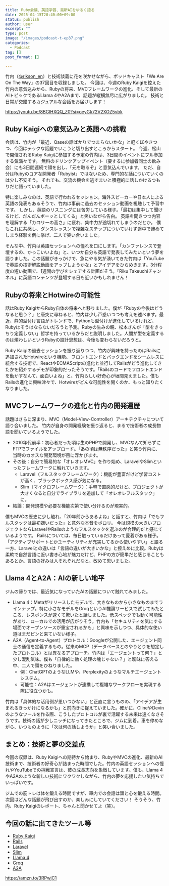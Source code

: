 ```yaml
---
title: Ruby会議、英語学習、最新AIをゆるく語る
date: 2025-04-15T20:40:00+09:00
status: publish
author: user
excerpt: ""
type: post
image: "/images/podcast-t-ep37.png"
categories:
  - Podcast
tag: []
post_format: []

---
```


竹内（[@rikson_en](https://x.com/rikson_en)）と技術談義に花を咲かせながら、ポッドキャスト「We Are On The Way」の37回目を収録しました。
今回は、今週のRuby Kaigiを控えた竹内の意気込みから、Rubyの将来、MVCフレームワークの進化、そして最新のAIトピックであるLlama 4やA2Aまで、話題が縦横無尽に広がりました。
技術と日常が交錯するカジュアルな会話をお届けします！

https://youtu.be/8BGlHXQQ_Z0?si=oeyGk72V2XOZ5vbk

## Ruby Kaigiへの意気込みと英語への挑戦

会話は、竹内が「最近、Qaseの話ばかりでつまらないかな」と軽くぼやきつつ、今回はテックな話題でいこうと切り出すところからスタート。
今週、松山で開催されるRuby Kaigiに参加する予定の竹内は、3日間のイベントにフル参加する気満々です。
無料のドリンクアップイベント（要するに参加者同士の飲み会）にも3日間連続で顔を出し、「元を取るぞ」と意気込んでいます。
ただ、自分はRubyのコアな開発者「Rubyist」ではないため、専門的な話についていくのは少し不安そう。
それでも、交流の機会を逃すまいと積極的に話しかけるつもりだと語っていました。

特に楽しみなのは、英語で行われるセッション。海外スピーカーや日本人による英語の発表もあるそうで、竹内は事前に過去のセッション動画を視聴して予習中です。
しかし、英語のリスニングには苦労している様子。「最初は集中して聞けるけど、だんだんボーッとしてくる」と笑いながら告白。
英語を聞きつつ内容を理解する「カロリーの高さ」に疲れ、集中力が途切れてしまうのだとか。
僕もこれに共感し、ダンスレッスンで複雑なステップについていけず途中で諦めてしまう経験を例に挙げ、二人で笑い合いました。

そんな中、竹内は英語セッションへの憧れを口にします。「カンファレンスで登壇するの、かっこいいよね」と、いつか自分も英語で発表してみたいという夢を語りました。この話題がきっかけで、急にやる気が湧いてきた竹内は「YouTubeで英語の技術解説動画をアップしようかな」とアイデアをひらめきます。3分程度の短い動画で、1週間の学びをシェアする計画だそう。「Riku Takeuchiチャンネル」に英語コンテンツが登場する日も近いかもしれません！

## Rubyの将来とHotwireの可能性

話はRuby KaigiからRuby自体の将来へと移りました。僕が「Rubyの今後はどうなると思う？」と唐突に尋ねると、竹内は少し戸惑いつつも考えを述べます。最近、静的型付け言語がトレンドで、Pythonも型付けが進化しているけれど、Rubyはそうはならないだろうと予測。Rubyの生みの親、松本さんが「型をきっちり定義しない」哲学を持っているからだと説明しました。人間が型を定義するのは煩わしいというRubyの設計思想は、今後も変わらないだろうと。

Ruby Kaigiの過去セッションを振り返りつつ、竹内が興味を持ったのはRailsに追加されたHotwireという機能。
フロントエンドとバックエンドをシームレスに統合する技術で、ReactやECMAScriptの進化と並行してRailsがどう進化してきたかを紹介するデモが印象的だったそうです。「Railsのコードでフロントエンドを動かすなんて、面白いよね」と、竹内らしい好奇心が垣間見えました。僕もRailsの進化に興味津々で、Hotwireがどんな可能性を開くのか、もっと知りたくなりました。

## MVCフレームワークの進化と竹内の開発遍歴

話題はさらに深まり、MVC（Model-View-Controller）アーキテクチャについて語り合いました。
竹内が自身の開発経験を振り返ると、まるで技術者の成長物語を聞いているようでした。

* 2010年代前半：初心者だった頃は生のPHPで開発し、MVCなんて知らずにFTPでファイルをアップロード。「あの頃は無秩序だった」と笑う竹内に、当時のカオスな開発環境が目に浮かびます。
* その後：自分で簡易的な「オレオレMVC」を作り始め、LaravelやSlimといったフレームワークに触れていきます。
   * Laravel（フルスタックフレームワーク）：機能が豊富だけど学習コストが高く、ブラックボックス感が気になる。
   * Slim（マイクロフレームワーク）：手軽で直感的だけど、プロジェクトが大きくなると自分でライブラリを追加して「オレオレフルスタック」に。
* 結論：開発規模や必要な機能次第で使い分けるのが現実的。

僕もMVCの歴史に少し触れ、「20年前からあるよね」と話すと、竹内は「でもフルスタックは最初嫌いだった」と意外な本音をポロリ。
今は規模の大きいプロジェクトならLaravelやRailsのようなフルスタックを選ぶのが合理的だと感じているようです。
Railsについては、毎日触っているだけあって愛着がある様子。「アクティブサポートとかユーティリティが充実してるから使いやすい」と語る一方、Laravelとの違いは「言語の違いが大きいかな」と控えめに比較。Rubyは柔軟で自然言語に近い書き心地が魅力だけど、PHPの方が簡単だと感じることもあるとか。言語の好みは人それぞれだなと、改めて思いました。

## Llama 4とA2A：AIの新しい地平

ジムの帰りでは、最近気になっていたAIの話題について触れてみました。

* Llama 4：Metaがリリースしたモデルで、大きなものから小さなものまでラインナップ。特に小さなモデルをGroqというAI推論サービスで試してみたところ、レスポンスが速くて驚いたと話しました。低スペックでも動く可能性があり、ローカルでの活用が広がりそう。竹内も「セキュリティを気にする場面でオープンソースが重宝されるかも」と興味を示しつつ、具体的な使い道はまだピンと来ていない様子。
* A2A（Agent-to-Agent）プロトコル：Googleが公開した、エージェント同士の通信を定義するもの。従来のMCP（データベースとのやりとりを想定したプロトコル）とは異なるアプローチ。竹内は「エージェントって何？」と少し混乱気味。僕も「自律的に動く処理の塊じゃない？」と曖昧に答える中、二人で頭をひねりました。
   * 例：ChatGPTのようなLLMや、Perplexityのようなマルチエージェントシステム。
   * 可能性：A2Aはエージェントが連携して複雑なワークフローを実現する際に役立つかも。

竹内は「具体的な活用例が思いつかない」と正直に言うものの、「アイデアが生まれるきっかけになるかも」と前向きに捉えていました。確かに、ClineやDevinのようなツールを作る際、こうしたプロトコルが裏で活躍する未来は遠くなさそうです。技術の話が少しニッチになってきたところで、ジムに到着。車を停めながら、いつものように「次は何の話しようか」と笑い合いました。

## まとめ：技術と夢の交差点

今回の収録は、Ruby Kaigiへの期待から始まり、RubyやMVCの進化、最新のAI技術まで、技術者の好奇心が詰まった時間でした。竹内の英語セッションへの憧れやYouTubeでの挑戦宣言は、彼の成長志向を象徴しています。僕も、Llama 4やA2Aのような新しい技術にワクワクしながら、竹内の夢を応援したい気持ちでいっぱいです。

ジムでの筋トレは体を鍛える時間ですが、車内での会話は頭と心を鍛える時間。次回はどんな話題が飛び出すのか、楽しみにしていてください！ そうそう、竹内、Ruby Kaigiのレポート、ちゃんと聞かせてよ（笑）。




## 今回の話に出てきたツール等

- [Ruby Kaigi](https://rubykaigi.org/)
- [Rails](https://rubyonrails.org/)
- [Laravel](https://laravel.com/)
- [Slim](https://www.slimframework.com/)
- [Llama 4](https://llama.meta.com/)
- [Groq](https://groq.com/)
- [A2A](https://github.com/google/A2A)


https://amzn.to/3RPwjC1

